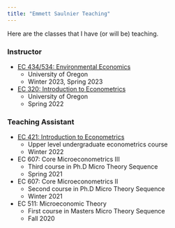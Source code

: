 ```yaml
---
title: "Emmett Saulnier Teaching"
---
```


Here are the classes that I have (or will be) teaching.

### Instructor  

- [EC 434/534: Environmental Economics](papers/ec434-534-syllabus.pdf)    
  + University of Oregon  
  + Winter 2023, Spring 2023

- [EC 320: Introduction to Econometrics](https://github.com/emmettsaulnier/EC320s22)    
  + University of Oregon  
  + Spring 2022

### Teaching Assistant  

- [EC 421: Introduction to Econometrics](https://github.com/emmettsaulnier/EC421-Lab-W22)  
  + Upper level undergraduate econometrics course  
  + Winter 2022  
- EC 607: Core Microeconometrics III
  + Third course in Ph.D Micro Theory Sequence
  + Spring 2021
- EC 607: Core Microeconometrics II  
  + Second course in Ph.D Micro Theory Sequence
  + Winter 2021
- EC 511: Microeconomic Theory 
  + First course in Masters Micro Theory Sequence 
  + Fall 2020  

